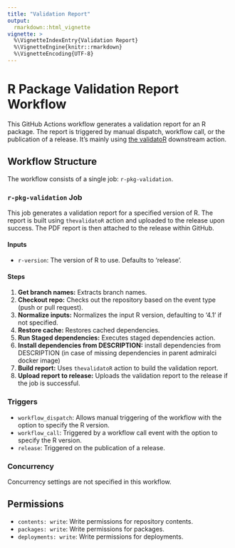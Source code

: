```yaml
---
title: "Validation Report"
output: 
  rmarkdown::html_vignette
vignette: >
  %\VignetteIndexEntry{Validation Report}
  %\VignetteEngine{knitr::rmarkdown}
  %\VignetteEncoding{UTF-8}
---
```


# R Package Validation Report Workflow

This GitHub Actions workflow generates a validation report for an R package. The report is triggered by manual dispatch, workflow call, or the publication of a release.
It's mainly using [the validatoR](https://github.com/insightsengineering/thevalidatoR) downstream action.

## Workflow Structure

The workflow consists of a single job: `r-pkg-validation`.

### `r-pkg-validation` Job

This job generates a validation report for a specified version of R. The report is built using `thevalidatoR` action and uploaded to the release upon success.
The PDF report is then attached to the release within GitHub.

#### Inputs

- `r-version`: The version of R to use. Defaults to 'release'.

#### Steps

1. **Get branch names:** Extracts branch names.
2. **Checkout repo:** Checks out the repository based on the event type (push or pull request).
3. **Normalize inputs:** Normalizes the input R version, defaulting to '4.1' if not specified.
4. **Restore cache:** Restores cached dependencies.
5. **Run Staged dependencies:** Executes staged dependencies action.
6. **Install dependencies from DESCRIPTION:** install dependencies from DESCRIPTION (in case of missing dependencies in parent admiralci docker image)
7. **Build report:** Uses `thevalidatoR` action to build the validation report.
8. **Upload report to release:** Uploads the validation report to the release if the job is successful.

### Triggers

- `workflow_dispatch`: Allows manual triggering of the workflow with the option to specify the R version.
- `workflow_call`: Triggered by a workflow call event with the option to specify the R version.
- `release`: Triggered on the publication of a release.

### Concurrency

Concurrency settings are not specified in this workflow.

## Permissions

- `contents: write`: Write permissions for repository contents.
- `packages: write`: Write permissions for packages.
- `deployments: write`: Write permissions for deployments.

